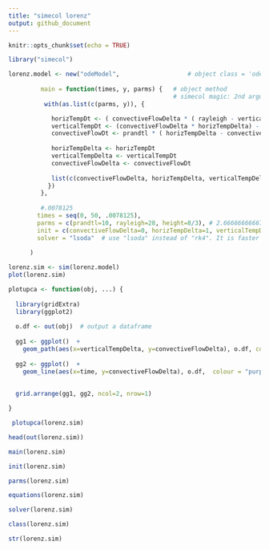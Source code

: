 ```yaml
---
title: "simecol lorenz"
output: github_document
---
```


```r
knitr::opts_chunk$set(echo = TRUE)
```

```r

library("simecol")

lorenz.model <- new("odeModel",                   # object class = 'odeModel'
                
         main = function(times, y, parms) {   # object method
                                              # simecol magic: 2nd argument 'y' points to 'init'
          with(as.list(c(parms, y)), {

            horizTempDt <- ( convectiveFlowDelta * ( rayleigh - verticalTempDelta ) ) - horizTempDelta
            verticalTempDt <- (convectiveFlowDelta * horizTempDelta) - (height * verticalTempDelta)
            convectiveFlowDt <- prandtl * ( horizTempDelta - convectiveFlowDelta )
            
            horizTempDelta <- horizTempDt
            verticalTempDelta <- verticalTempDt
            convectiveFlowDelta <- convectiveFlowDt
          
            list(c(convectiveFlowDelta, horizTempDelta, verticalTempDelta)) # *match order with init()*
           })
         },
         
         #.0078125
        times = seq(0, 50, .0078125), 
        parms = c(prandtl=10, rayleigh=28, height=8/3), # 2.66666666667
        init = c(convectiveFlowDelta=0, horizTempDelta=1, verticalTempDelta=0),
        solver = "lsoda"  # use "lsoda" instead of "rk4". It is faster and more precise.
        
      )
```


```r
lorenz.sim <- sim(lorenz.model)
plot(lorenz.sim)
```


```r

plotupca <- function(obj, ...) {
  
  library(gridExtra)
  library(ggplot2)
  
  o.df <- out(obj)  # output a dataframe
  
  gg1 <- ggplot()  +
    geom_path(aes(x=verticalTempDelta, y=convectiveFlowDelta), o.df, colour = "green", size=1, alpha=0.8)
  
  gg2 <- ggplot()  +
    geom_line(aes(x=time, y=convectiveFlowDelta), o.df,  colour = "purple", alpha=0.6) 
  
  
  grid.arrange(gg1, gg2, ncol=2, nrow=1)

}

```

```r
 plotupca(lorenz.sim)
```

```r
head(out(lorenz.sim))
```

```r
main(lorenz.sim)
```

```r
init(lorenz.sim)
```

```r
parms(lorenz.sim)
```

```r
equations(lorenz.sim)
```

```r
solver(lorenz.sim)
```

```r
class(lorenz.sim)
```

```r
str(lorenz.sim)
```
